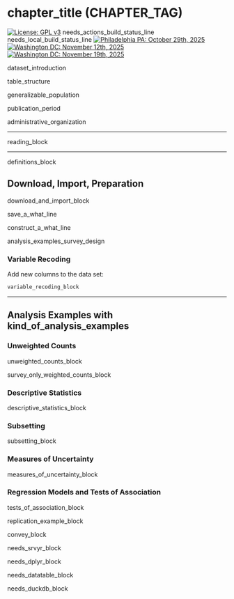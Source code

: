 # chapter_title (CHAPTER_TAG) {-}

[![License: GPL v3](https://img.shields.io/badge/License-GPLv3-blue.svg)](https://www.gnu.org/licenses/gpl-3.0) needs_actions_build_status_line needs_local_build_status_line <a href="https://www.eventbrite.com/e/1560552678069"><img src="https://img.shields.io/badge/Free%20Workshop%20Philadelphia%20PA-October%2029th,%202025-orange" alt="Philadelphia PA: October 29th, 2025"></a> <a href="https://www.eventbrite.com/e/1710882017169"><img src="https://img.shields.io/badge/Free%20Workshop%20Washington%20DC-November%2012th,%202025-orange" alt="Washington DC: November 12th, 2025"></a> <a href="https://www.eventbrite.com/e/1771826874879"><img src="https://img.shields.io/badge/Free%20R%20Training%20Washington%20DC-November%2019th,%202025-yellow" alt="Washington DC: November 19th, 2025"></a>

dataset_introduction

table_structure

generalizable_population

publication_period

administrative_organization

---

reading_block

---

definitions_block

## Download, Import, Preparation {-}

download_and_import_block

save_a_what_line

construct_a_what_line

analysis_examples_survey_design

### Variable Recoding {-}

Add new columns to the data set:
```r
variable_recoding_block
```

---

## Analysis Examples with kind_of_analysis_examples \ {-}

### Unweighted Counts {-}

unweighted_counts_block

survey_only_weighted_counts_block

### Descriptive Statistics {-}

descriptive_statistics_block

### Subsetting {-}

subsetting_block

### Measures of Uncertainty {-}

measures_of_uncertainty_block


### Regression Models and Tests of Association {-}

tests_of_association_block



replication_example_block

convey_block

needs_srvyr_block

needs_dplyr_block

needs_datatable_block

needs_duckdb_block
